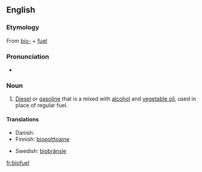 ==English==
{{wikipedia}}
===Etymology===
From [[bio-]] + [[fuel]]

===Pronunciation===
* {{a|UK}} {{IPA|/ˈbaɪ.əʊˌfjʊ(.ə)l/}} {{SAMPA|/baI.@U%fjU(.@)l/}}

===Noun===
{{en-noun}}

#[[diesel|Diesel]] or [[gasoline]] that is a mixed with [[alcohol]] and [[vegetable oil]], used in place of regular fuel.


====Translations====

{{trans-top|Diesel or gasoline mixed with alcohol and vegetable oil}}
*Danish: {{t|da|biobrændsel}}
*Finnish: [[biopolttoaine]]
{{trans-mid}}
*Swedish: [[biobränsle]]
{{trans-bottom}}

[[fr:biofuel]]